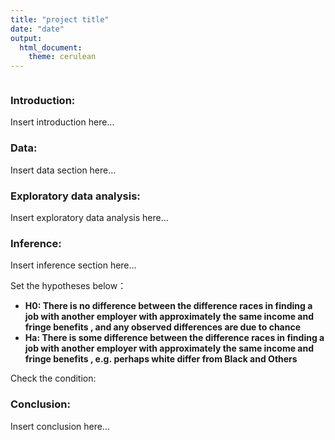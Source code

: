 ```yaml
---
title: "project title"
date: "date"
output:
  html_document:
    theme: cerulean
---
```


<!-- For more info on RMarkdown see http://rmarkdown.rstudio.com/ -->

<!-- Enter the code required to load your data in the space below. The data will be loaded but the line of code won't show up in your write up (echo=FALSE) in order to save space-->
```r

```

<!-- In the remainder of the document, add R code chunks as needed -->

### Introduction:

Insert introduction here...

### Data:

Insert data section here...

### Exploratory data analysis:

Insert exploratory data analysis here...

### Inference:

Insert inference section here...

Set the hypotheses below：

 - **H0: There is no difference between the difference races in finding a job with another employer with approximately the same income and fringe benefits , and any observed differences are due to chance**
 - **Ha: There is some difference between the difference races in finding a job with another employer with approximately the same income and fringe benefits , e.g. perhaps white differ from Black and Others**

Check the condition:

### Conclusion:

Insert conclusion here...
